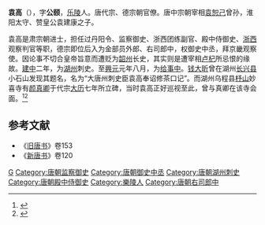 '''袁高'''（{{bd|727年||786年|catIdx=Y}}），字'''公颐'''，[[乐陵市|乐陵]]人。唐代宗、德宗朝官僚。唐中宗朝宰相[[袁恕己|袁恕己]]曾孙，淮阳太守、赞皇公袁建康之子。

袁高是肃宗朝进士，担任过丹阳令、监察御史、浙西团练副官、殿中侍御史、[[浙西|浙西]]观察判官等职，德宗即位后入为金部员外郎、右司郎中，权御史中丞，拜京畿观察使。因论事不切合皇帝旨意而遭贬为[[韶州|韶州]]长史，其实则是遭宰相[[卢杞|卢杞]]所忌恨的缘故。[[建中_(唐朝)|建中]]二年，为[[湖州|湖州]]刺史。至[[興元|興元]]元年八月，为[[给事中|给事中]]。[[钱大昕|钱大昕]]曾在湖州[[长兴县|长兴县]]小石山发现其题名，名为“大唐州刺史臣袁高奉诏修茶口记”。而湖州乌程县[[杼山|杼山]]妙喜寺有[[颜真卿|颜真卿]]于代宗[[大历|大历]]七年所立碑，当时袁高正好巡视至此，曾与真卿在该寺会面。<ref>{{Cite book|title=唐尚书省郎官石柱题名考|last=勞|first=格|publisher=中华书局|year=1992|isbn=9787101005806|location=|pages=758-759|last2=趙|first2=钺}}</ref><ref>{{Cite book|title=嘉定钱大昕全集增订本第七册|last=|first=|publisher=江苏凤凰出版社|year=2016|isbn=9787550623248|location=|pages=508}}</ref>

== 参考文献 ==
{{reflist}}
* 《[[旧唐书|旧唐书]]》卷153
* 《[[新唐书|新唐书]]》卷120
{{唐朝人小作品}}
{{DEFAULTSORT:Y}}
[[Category:汝南袁氏|G]]
[[Category:唐朝监察御史|Category:唐朝监察御史]]
[[Category:唐朝御史中丞|Category:唐朝御史中丞]]
[[Category:唐朝湖州刺史|Category:唐朝湖州刺史]]
[[Category:唐朝殿中侍御史|Category:唐朝殿中侍御史]]
[[Category:樂陵人|Category:樂陵人]]
[[Category:唐朝右司郎中|Category:唐朝右司郎中]]